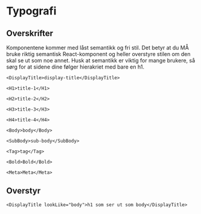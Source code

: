 # Typografi

## Overskrifter

Komponentene kommer med låst semantikk og fri stil. 
Det betyr at du MÅ bruke riktig semantisk React-komponent og heller overstyre stilen om den skal se ut som noe annet. 
Husk at semantikk er viktig for mange brukere, så sørg for at sidene dine følger hierakriet med bare en h1.

```tsx live=true
<DisplayTitle>display-title</DisplayTitle>
```

```tsx live=true
<H1>title-1</H1>
```

```tsx live=true
<H2>title-2</H2>
```

```tsx live=true
<H3>title-3</H3>
```

```tsx live=true
<H4>title-4</H4>
```

```tsx live=true
<Body>body</Body>
```

```tsx live=true
<SubBody>sub-body</SubBody>
```

```tsx live=true
<Tag>tag</Tag>
```

```tsx live=true
<Bold>Bold</Bold>
```

```tsx live=true
<Meta>Meta</Meta>
```

## Overstyr

```tsx live=true
<DisplayTitle lookLike="body">h1 som ser ut som body</DisplayTitle>
```
